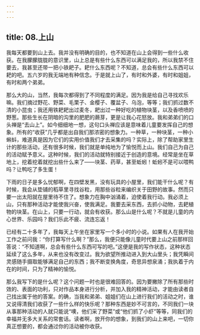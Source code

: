 ```yaml
---
---
---
```

title: 08.上山
---




我每天都要到山上去。我并没有明确的目的，也不知道在山上会得到一些什么收获。在我朦朦胧胧的意识里，山上总是有些什么东西可以满足我的，所以我禁不住要去，我甚至还带一把小铁耙子。耙什么东西呢？不知道，总会有些什么东西可以耙的吧。五六岁的我无端地有种信念。于是就上山了，有时和外婆，有时和姐姐，有时和两个弟弟。

那么大的山，当然，我每次都得到了不同程度的满足。因为我是给自己寻找欢乐嘛。我们摘过野花、野菜、毛栗子、金樱子、覆盆子、乌泡，等等；我们抓过数不清的小昆虫；我还用铁耙耙出过麦冬，耙出过一种好吃的植物块茎，以及香喷喷的野葱。那些生长在阴暗的沟里的肥肥的蕨芽，更是让我心花怒放。我和弟弟们的口头禅是“去山上”。如今细细地一想，这句口头禅应该是意味着儿童要发挥自己的想象。所有的“收获”几乎都是出自我们那浓密的想象力。一种草，一种块茎，一种小蝌蚪，难道真是因为它们的实用价值我们才去采集的吗？实际上，除了帮助家里生计的那些活动，还有很多时候，我们就是单纯地为了愉悦而上山。我们自己为自己的活动赋予意义。这种时候，我们的活动就特别接近于创造的意境。经常是坐在草地上，挖着挖着就挖出些什么来了——块茎、药草，甚至蚯蚓！蚯蚓不是可以喂鸭吗？让鸭吃了多生蛋！

下雨的日子是多么忧郁啊，在四壁发黑，没有玩具的小屋里，我们能干什么呢？有时候，我会从垫铺的稻草里寻找谷粒，用那些谷粒来编织关于田野的故事。然而只要一出太阳就在屋里待不住了。想象力在胸中汹涌着，迫使着我行动。我必须上山，只有那种活动才能使我兴奋，使我满足。我要去采东西，去抓小动物，去耙植物的块茎。在山上，只要一行动，就会有收获。那么山是什么呢？不就是儿童的内心世界、乐园吗？我们乐此不疲、流连忘返！

已经有二十多年了，我每天上午坐在家里写一个多小时的小说。如果有人在我开始工作之前问我：“你打算写什么啊？”那么，我便只能像儿童时代要上山之前那样回答说：“不知道啊，总会有些什么东西可写的吧。”这便是我的写作状态，这种状态延续了这么多年，从来也没有改变过。我为欲望所推动进入到大山里头；我凭瞬间灵感随手摄取能够满足自己的东西；我不断变换角度，奇思异想泉涌；我执着于内在的时间，只为了精神的愉悦。

那么我写下的是什么呢？这个问题一时也是很难回答的。因为要撇除了所有那些时效的、表面的功利，只对作品本身进行分析，并加入我的精神活动，才能由读者自己找出属于他的答案。的确，当我和弟弟、姐姐们在山上进行我们的活动之时，谁又说得清我们收获了一些什么样的快乐呢？那种东西是妙不可言的，不同我们一块从事那种活动的人就只能说“噢，他们采了野菜”或“他们抓了小虾”等等，同我们的幸福并无多大关系的常套话。读者啊，放开你的想象，到我们的山上来吧，一切你真正想要的，都会通过你的活动被你收获。